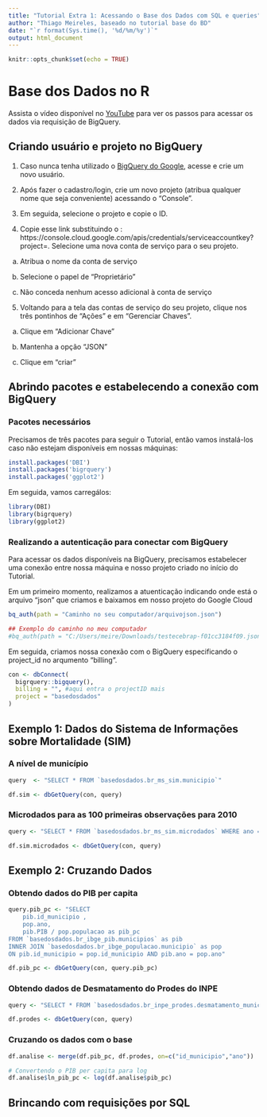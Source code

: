```yaml
---
title: "Tutorial Extra 1: Acessando o Base dos Dados com SQL e queries"
author: "Thiago Meireles, baseado no tutorial base do BD"
date: "`r format(Sys.time(), '%d/%m/%y')`"
output: html_document
---
```


```r
knitr::opts_chunk$set(echo = TRUE)
```

# Base dos Dados no R

Assista o vídeo disponível no [YouTube](https://www.youtube.com/watch?v=5_Ir8neyFf4&ab_channel=BasedosDados) para ver os passos para acessar os dados via requisição de BigQuery.

## Criando usuário e projeto no BigQuery

1. Caso nunca tenha utilizado o [BigQuery do Google](https://cloud.google.com/bigquery), acesse e crie um novo usuário.

2. Após fazer o cadastro/login, crie um novo projeto (atribua qualquer nome que seja conveniente) acessando o "Console". 

3. Em seguida, selecione o projeto e copie o ID.

4. Copie esse link substituindo o <project_id>: https://console.cloud.google.com/apis/credentials/serviceaccountkey?project=<project_id>. Selecione uma nova conta de serviço para o seu projeto.

a. Atribua o nome da conta de serviço

b. Selecione o papel de "Proprietário"

c. Não conceda nenhum acesso adicional à conta de serviço

5. Voltando para a tela das contas de serviço do seu projeto, clique nos três pontinhos de "Ações" e em "Gerenciar Chaves".

a. Clique em "Adicionar Chave"

b. Mantenha a opção "JSON"

c. Clique em "criar"

## Abrindo pacotes e estabelecendo a conexão com BigQuery

### Pacotes necessários

Precisamos de três pacotes para seguir o Tutorial, então vamos instalá-los caso não estejam disponíveis em nossas máquinas:

```r
install.packages('DBI')
install.packages('bigrquery')
install.packages('ggplot2')
```

Em seguida, vamos carregálos:

```r
library(DBI)
library(bigrquery)
library(ggplot2)
```

### Realizando a autenticação para conectar com BigQuery

Para acessar os dados disponíveis na BigQuery, precisamos estabelecer uma conexão entre nossa máquina e nosso projeto criado no início do Tutorial.

Em um primeiro momento, realizamos a atuenticação indicando onde está o arquivo "json" que criamos e baixamos em nosso projeto do Google Cloud

```r
bq_auth(path = "Caminho no seu computador/arquivojson.json")

## Exemplo do caminho no meu computador
#bq_auth(path = "C:/Users/meire/Downloads/testecebrap-f01cc3184f09.json")
```

Em seguida, criamos nossa conexão com o BigQuery especificando o project_id no arqumento "billing".

```r
con <- dbConnect(
  bigrquery::bigquery(),
  billing = "", #aqui entra o projectID mais 
  project = "basedosdados"
)
```

## Exemplo 1: Dados do Sistema de Informações sobre Mortalidade (SIM)

### A nível de município

```r
query  <- "SELECT * FROM `basedosdados.br_ms_sim.municipio`"

df.sim <- dbGetQuery(con, query)
```

### Microdados para as 100 primeiras observações para 2010

```r
query <- "SELECT * FROM `basedosdados.br_ms_sim.microdados` WHERE ano = 2010 LIMIT 100"

df.sim.microdados <- dbGetQuery(con, query)
```

## Exemplo 2: Cruzando Dados

### Obtendo dados do PIB per capita

```r
query.pib_pc <- "SELECT 
    pib.id_municipio ,
    pop.ano, 
    pib.PIB / pop.populacao as pib_pc
FROM `basedosdados.br_ibge_pib.municipios` as pib
INNER JOIN `basedosdados.br_ibge_populacao.municipio` as pop
ON pib.id_municipio = pop.id_municipio AND pib.ano = pop.ano"

df.pib_pc <- dbGetQuery(con, query.pib_pc)
```

### Obtendo dados de Desmatamento do Prodes do INPE

```r
query <- "SELECT * FROM `basedosdados.br_inpe_prodes.desmatamento_municipios`"

df.prodes <- dbGetQuery(con, query)
```

### Cruzando os dados com o base

```r
df.analise <- merge(df.pib_pc, df.prodes, on=c("id_municipio","ano"))

# Convertendo o PIB per capita para log
df.analise$ln_pib_pc <- log(df.analise$pib_pc)
```

## Brincando com requisições por SQL

